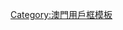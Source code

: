 {{Userbox
  |id=[[File:Ruinas_de_Sao_Paulo.JPG|60px]]
  |id-c=white
  |info=呢條友仔係[[Wikipedia:澳門維基人列表|馬交仔女]]。
  |info-c=#6EF7A7
  |info-s=10
  |border-c=#6EF7A7
}}<includeonly>[[Category:澳門維基人|{{PAGENAME}}]]</includeonly><noinclude>
[[Category:澳門用戶框模板]]</noinclude>